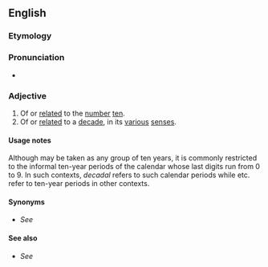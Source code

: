 ==English==

===Etymology===
{{suffix|en|decade|al}}

===Pronunciation===
* {{a|UK}} {{IPA|[dɪˈkeɪdəɫ]|lang=en}}

===Adjective===
{{en-adj|-}}

# Of or [[related]] to the [[number]] [[ten]].
# Of or [[related]] to a [[decade]], in its [[various]] [[sense]]s.

====Usage notes====
Although {{m|en|decade}} may be taken as any group of ten years, it is commonly restricted to the informal ten-year periods of the calendar whose last digits run from 0 to 9. In such contexts, ''decadal'' refers to such calendar periods while {{m|en|decennial}} etc. refer to ten-year periods in other contexts.

====Synonyms====
* {{sense|in some contexts}} ''See'' '''{{l|en|decennial}}'''

====See also====
* {{sense|base-10 numeration}} ''See'' '''{{l|en|decimal}}'''